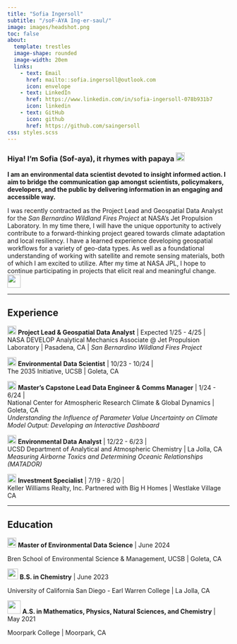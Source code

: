 ```yaml
---
title: "Sofia Ingersoll"
subtitle: "/soF-AYA Ing-er-saul/"
image: images/headshot.png
toc: false
about:
  template: trestles
  image-shape: rounded
  image-width: 20em
  links: 
    - text: Email
      href: mailto::sofia.ingersoll@outlook.com
      icon: envelope
    - text: LinkedIn
      href: https://www.linkedin.com/in/sofia-ingersoll-078b931b7
      icon: linkedin
    - text: GitHub
      icon: github
      href: https://github.com/saingersoll
css: styles.scss
---
```


### **Hiya! I'm Sofia (Sof-aya), it rhymes with papaya** ![](images/papaya.png){width="20"}

**I am an environmental data scientist devoted to insight informed action. I aim to bridge the communication gap amongst scientists, policymakers, developers, and the public by delivering information in an engaging and accessible way.**

I was recently contracted as the Project Lead and Geospatial Data Analyst for the *San Bernardino Wildland Fires Project* at NASA's Jet Propulsion Laboratory. In my time there, I will have the unique opportunity to actively contribute to a forward-thinking project geared towards climate adaptation and local resiliency. I have a learned experience developing geospatial workflows for a variety of geo-data types. As well as a foundational understanding of working with satellite and remote sensing materials, both of which I am excited to utilize. After my time at NASA JPL, I hope to continue participating in projects that elicit real and meaningful change. ![](images/orbit.png){width="30"}

------------------------------------------------------------------------

## Experience

![](images/clipboard-312691810.png){width="20"} **Project Lead & Geospatial Data Analyst** \| Expected 1/25 - 4/25 \|\
NASA DEVELOP Analytical Mechanics Associate \@ Jet Propulsion Laboratory \| Pasadena, CA \| *San Bernardino Wildland Fires Project*\

![](images/remote-sensing-satellite.png){width="20"} **Environmental** **Data Scientist** \| 10/23 - 10/24 \|\
The 2035 Initiative, UCSB \| Goleta, CA

![](images/document-setting.png){width="20"} **Master's Capstone Lead Data Engineer &** **Comms Manager** \| 1/24 - 6/24 \|\
National Center for Atmospheric Research Climate & Global Dynamics \| Goleta, CA\
*Understanding the Influence of Parameter Value Uncertainty on Climate Model Output: Developing an Interactive Dashboard*

![](images/analysis.png){width="20"} **Environmental Data Analyst** \| 12/22 - 6/23 \|\
UCSD Department of Analytical and Atmospheric Chemistry \| La Jolla, CA\
*Measuring Airborne Toxics and Determining Oceanic Relationships (MATADOR)*

![](images/data-analysis.png){width="20"} **Investment Specialist** \| 7/19 - 8/20 \|\
Keller Williams Realty, Inc. Partnered with Big H Homes \| Westlake Village CA

------------------------------------------------------------------------

## Education

![](images/brens.png){width="20" height="22"} **Master of Environmental Data Science** \| June 2024

Bren School of Environmental Science & Management, UCSB \| Goleta, CA

![](images/UCSD_Seal.png){width="24"} **B.S. in Chemistry** \| June 2023

University of California San Diego - Earl Warren College \| La Jolla, CA

![](images/MCstackedlogo.png){width="30"} **A.S. in Mathematics, Physics, Natural Sciences, and Chemistry** \| May 2021

Moorpark College \| Moorpark, CA
